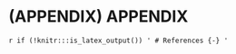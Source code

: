# (APPENDIX) APPENDIX {-}

`r if (!knitr:::is_latex_output()) '
# References {-}
'`

<div id="refs"></div>
